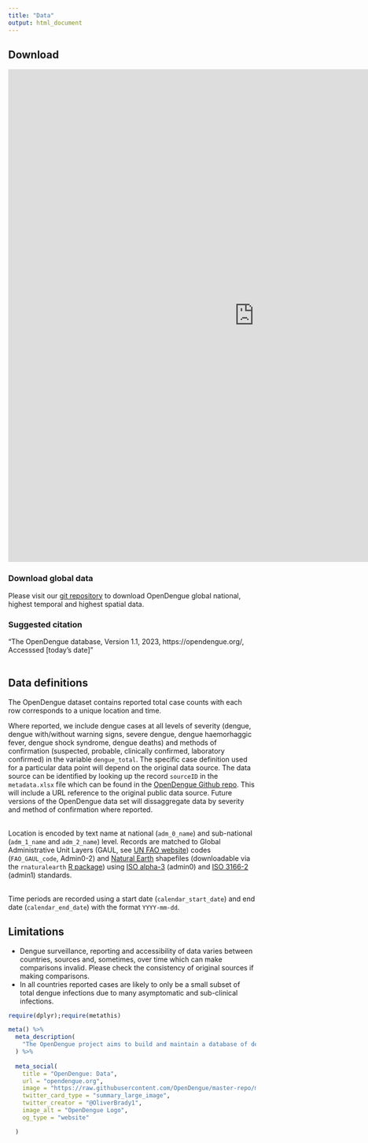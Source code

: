 ```yaml
---
title: "Data"
output: html_document
---
```


## Download
<iframe height="1000px" width=1000px frameBorder="0" src="https://ahyounglim.shinyapps.io/OpenDengue/"> </iframe>


### Download global data

Please visit our [git repository](https://github.com/OpenDengue/master-repo/tree/6d55d8158dbd70d03ddb2f39c18ba560bab4b163/data/releases) to download OpenDengue global national, highest temporal and highest spatial data. 


### Suggested citation

"The OpenDengue database, Version 1.1, 2023, https://opendengue.org/, Accesssed [today's date]"
<br>
<br>

## Data definitions
The OpenDengue dataset contains reported total case counts with each row corresponds to a unique location and time. 

Where reported, we include dengue cases at all levels of severity (dengue, dengue with/without warning signs, severe dengue, dengue haemorhaggic fever, dengue shock syndrome, dengue deaths) and methods of confirmation (suspected, probable, clinically confirmed, laboratory confirmed) in the variable `dengue_total`. The specific case definition used for a particular data point  will depend on the original data source. The data source can be identified by looking up the record `sourceID` in the `metadata.xlsx` file which can be found in the [OpenDengue Github repo](https://github.com/OpenDengue/master-repo). This will include a URL reference to the original public data source. Future versions of the OpenDengue data set will dissaggregate data by severity and method of confirmation where reported.

<br>
Location is encoded by text name at national (`adm_0_name`) and sub-national (`adm_1_name` and `adm_2_name`) level. Records are matched to Global Administrative Unit Layers (GAUL, see [UN FAO website](https://data.apps.fao.org/catalog/dataset/gaul-codes)) codes (`FAO_GAUL_code`, Admin0-2) and [Natural Earth](https://www.naturalearthdata.com) shapefiles (downloadable via the `rnaturalearth` [R package](https://github.com/ropensci/rnaturalearth)) using [ISO alpha-3](https://en.wikipedia.org/wiki/List_of_ISO_3166_country_codes) (admin0) and [ISO 3166-2](https://en.wikipedia.org/wiki/ISO_3166-2) (admin1) standards.

<br>
Time periods are recorded using a start date (`calendar_start_date`) and end date (`calendar_end_date`) with the format `YYYY-mm-dd`.

## Limitations
* Dengue surveillance, reporting and accessibility of data varies between countries, sources and, sometimes, over time which can make comparisons invalid. Please check the consistency  of original sources if making comparisons.
* In all countries reported cases are likely to only be a small subset of total dengue infections due to many asymptomatic and sub-clinical infections.


```r
require(dplyr);require(metathis)

meta() %>%
  meta_description(
    "The OpenDengue project aims to build and maintain a database of dengue case counts for every dengue-affected country worldwide since 1990. We collate data from a range of publicly available sources including ministry of health websites, peer-reviewed publications and other disease databases."
  ) %>% 
  
  meta_social(
    title = "OpenDengue: Data",
    url = "opendengue.org",
    image = "https://raw.githubusercontent.com/OpenDengue/master-repo/main/docs/logo/thumbnail.png",
    twitter_card_type = "summary_large_image",
    twitter_creator = "@OliverBrady1",
    image_alt = "OpenDengue Logo",
    og_type = "website"

  )
```
